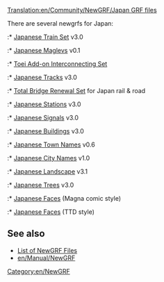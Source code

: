 [[Translation:en/Community/NewGRF/Japan GRF files]]


{{en/Expand|grfs set in Japan}}
{{en/Community/NewGRF/NewGRF Country|
Flag=en/Community/NewGRF/800px-Flag of Japan.png|
name=Japan|
website=www.as-st.com/ttd/japan/index.html|
setname=Japan Railways Trainset}}
There are several newgrfs for Japan:
:* [http://binaries.openttd.org/bananas/newgrf/Japanese_Train_Set-3.0.tar.gz Japanese Train Set] v3.0 
:* [http://binaries.openttd.org/bananas/newgrf/Japanese_Maglevs-0.1.tar.gz Japanese Maglevs] v0.1 
:* [http://www.tt-forums.net/viewtopic.php?t=58760 Toei Add-on Interconnecting Set]
:* [http://binaries.openttd.org/bananas/newgrf/Japanese_Tracks-3.0.tar.gz Japanese Tracks] v3.0
:* [http://binaries.openttd.org/bananas/newgrf/Total_Bridge_Renewal_Japan-0.2.tar.gz Total Bridge Renewal Set] for Japan rail & road
:* [http://binaries.openttd.org/bananas/newgrf/Japanese_Stations-3.0.tar.gz Japanese Stations] v3.0 
:* [http://binaries.openttd.org/bananas/newgrf/Japanese_Signals-3.0.tar.gz Japanese Signals] v3.0 
:* [http://binaries.openttd.org/bananas/newgrf/Japanese_Buildings-3.0.tar.gz Japanese Buildings] v3.0 
:* [http://binaries.openttd.org/bananas/newgrf/Japanese_Town_Names-0.6.tar.gz Japanese Town Names] v0.6 
:* [http://binaries.openttd.org/bananas/newgrf/Japanese_City_Names-1.tar.gz Japanese City Names] v1.0
:* [http://binaries.openttd.org/bananas/newgrf/JapanSet_Landscape-3.1.tar.gz Japanese Landscape] v3.1 
:* [http://binaries.openttd.org/bananas/newgrf/Japanese_Trees-3.0.tar.gz Japanese Trees] v3.0 
:* [http://as-st.com/ttd/japan/files/jpfacesw.zip Japanese Faces] (Magna comic style) 
:* [http://george.zernebok.net/download/YellFace.rar Japanese Faces] (TTD style)


== See also ==
* [[en/Community/NewGRF/Main Page|List of NewGRF Files]]
* [[en/Manual/NewGRF]]

[[Category:en/NewGRF]]
